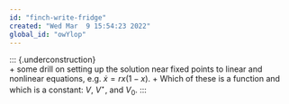 ```yaml
---
id: "finch-write-fridge"
created: "Wed Mar  9 15:54:23 2022"
global_id: "owYlop"
---
```



::: {.underconstruction}\
+ some drill on setting up the solution near fixed points to linear and nonlinear equations, e.g. $\dot{x} = r x (1-x)$.
+ Which of these is a function and which is a constant: $V$, $V^\star$, and $V_0$.
:::

